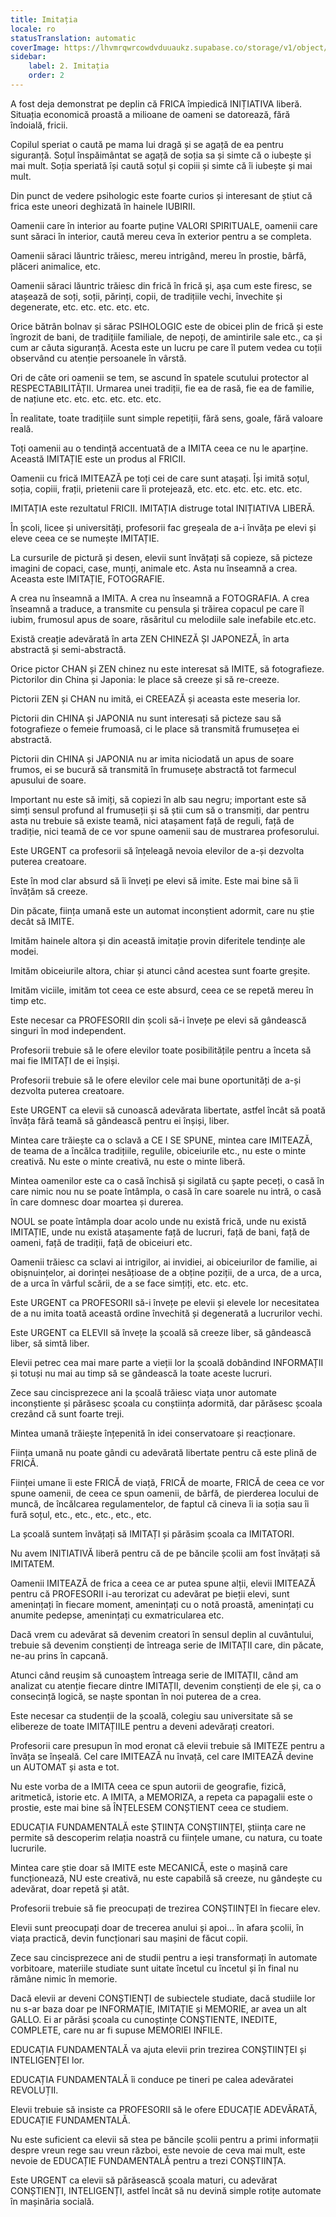 ```yaml
---
title: Imitația
locale: ro
statusTranslation: automatic
coverImage: https://lhvmrqwrcowdvduuaukz.supabase.co/storage/v1/object/public/strapi-uploads/small_cover-educacion-fundamental.webp-2d51a7828a2b1309555be27f7e2a61a0.webp
sidebar:
    label: 2. Imitația
    order: 2
---
```

A fost deja demonstrat pe deplin că FRICA împiedică INIȚIATIVA liberă. Situația economică proastă a milioane de oameni se datorează, fără îndoială, fricii.

Copilul speriat o caută pe mama lui dragă și se agață de ea pentru siguranță. Soțul înspăimântat se agață de soția sa și simte că o iubește și mai mult. Soția speriată își caută soțul și copiii și simte că îi iubește și mai mult.

Din punct de vedere psihologic este foarte curios și interesant de știut că frica este uneori deghizată în hainele IUBIRII.

Oamenii care în interior au foarte puține VALORI SPIRITUALE, oamenii care sunt săraci în interior, caută mereu ceva în exterior pentru a se completa.

Oamenii săraci lăuntric trăiesc, mereu intrigând, mereu în prostie, bârfă, plăceri animalice, etc.

Oamenii săraci lăuntric trăiesc din frică în frică și, așa cum este firesc, se atașează de soți, soții, părinți, copii, de tradițiile vechi, învechite și degenerate, etc. etc. etc. etc. etc.

Orice bătrân bolnav și sărac PSIHOLOGIC este de obicei plin de frică și este îngrozit de bani, de tradițiile familiale, de nepoți, de amintirile sale etc., ca și cum ar căuta siguranță. Acesta este un lucru pe care îl putem vedea cu toții observând cu atenție persoanele în vârstă.

Ori de câte ori oamenii se tem, se ascund în spatele scutului protector al RESPECTABILITĂȚII. Urmarea unei tradiții, fie ea de rasă, fie ea de familie, de națiune etc. etc. etc. etc. etc. etc.

În realitate, toate tradițiile sunt simple repetiții, fără sens, goale, fără valoare reală.

Toți oamenii au o tendință accentuată de a IMITA ceea ce nu le aparține. Această IMITAȚIE este un produs al FRICII.

Oamenii cu frică IMITEAZĂ pe toți cei de care sunt atașați. Își imită soțul, soția, copiii, frații, prietenii care îi protejează, etc. etc. etc. etc. etc. etc.

IMITAȚIA este rezultatul FRICII. IMITAȚIA distruge total INIȚIATIVA LIBERĂ.

În școli, licee și universități, profesorii fac greșeala de a-i învăța pe elevi și eleve ceea ce se numește IMITAȚIE.

La cursurile de pictură și desen, elevii sunt învățați să copieze, să picteze imagini de copaci, case, munți, animale etc. Asta nu înseamnă a crea. Aceasta este IMITAȚIE, FOTOGRAFIE.

A crea nu înseamnă a IMITA. A crea nu înseamnă a FOTOGRAFIA. A crea înseamnă a traduce, a transmite cu pensula și trăirea copacul pe care îl iubim, frumosul apus de soare, răsăritul cu melodiile sale inefabile etc.etc.

Există creație adevărată în arta ZEN CHINEZĂ ȘI JAPONEZĂ, în arta abstractă și semi-abstractă.

Orice pictor CHAN și ZEN chinez nu este interesat să IMITE, să fotografieze. Pictorilor din China și Japonia: le place să creeze și să re-creeze.

Pictorii ZEN și CHAN nu imită, ei CREEAZĂ și aceasta este meseria lor.

Pictorii din CHINA și JAPONIA nu sunt interesați să picteze sau să fotografieze o femeie frumoasă, ci le place să transmită frumusețea ei abstractă.

Pictorii din CHINA și JAPONIA nu ar imita niciodată un apus de soare frumos, ei se bucură să transmită în frumusețe abstractă tot farmecul apusului de soare.

Important nu este să imiți, să copiezi în alb sau negru; important este să simți sensul profund al frumuseții și să știi cum să o transmiți, dar pentru asta nu trebuie să existe teamă, nici atașament față de reguli, față de tradiție, nici teamă de ce vor spune oamenii sau de mustrarea profesorului.

Este URGENT ca profesorii să înțeleagă nevoia elevilor de a-și dezvolta puterea creatoare.

Este în mod clar absurd să îi înveți pe elevi să imite. Este mai bine să îi învățăm să creeze.

Din păcate, ființa umană este un automat inconștient adormit, care nu știe decât să IMITE.

Imităm hainele altora și din această imitație provin diferitele tendințe ale modei.

Imităm obiceiurile altora, chiar și atunci când acestea sunt foarte greșite.

Imităm viciile, imităm tot ceea ce este absurd, ceea ce se repetă mereu în timp etc.

Este necesar ca PROFESORII din școli să-i învețe pe elevi să gândească singuri în mod independent.

Profesorii trebuie să le ofere elevilor toate posibilitățile pentru a înceta să mai fie IMITAȚI de ei înșiși.

Profesorii trebuie să le ofere elevilor cele mai bune oportunități de a-și dezvolta puterea creatoare.

Este URGENT ca elevii să cunoască adevărata libertate, astfel încât să poată învăța fără teamă să gândească pentru ei înșiși, liber.

Mintea care trăiește ca o sclavă a CE I SE SPUNE, mintea care IMITEAZĂ, de teama de a încălca tradițiile, regulile, obiceiurile etc., nu este o minte creativă. Nu este o minte creativă, nu este o minte liberă.

Mintea oamenilor este ca o casă închisă și sigilată cu șapte peceți, o casă în care nimic nou nu se poate întâmpla, o casă în care soarele nu intră, o casă în care domnesc doar moartea și durerea.

NOUL se poate întâmpla doar acolo unde nu există frică, unde nu există IMITAȚIE, unde nu există atașamente față de lucruri, față de bani, față de oameni, față de tradiții, față de obiceiuri etc.

Oamenii trăiesc ca sclavi ai intrigilor, ai invidiei, ai obiceiurilor de familie, ai obișnuințelor, ai dorinței nesățioase de a obține poziții, de a urca, de a urca, de a urca în vârful scării, de a se face simțiți, etc. etc. etc.

Este URGENT ca PROFESORII să-i învețe pe elevii și elevele lor necesitatea de a nu imita toată această ordine învechită și degenerată a lucrurilor vechi.

Este URGENT ca ELEVII să învețe la școală să creeze liber, să gândească liber, să simtă liber.

Elevii petrec cea mai mare parte a vieții lor la școală dobândind INFORMAȚII și totuși nu mai au timp să se gândească la toate aceste lucruri.

Zece sau cincisprezece ani la școală trăiesc viața unor automate inconștiente și părăsesc școala cu conștiința adormită, dar părăsesc școala crezând că sunt foarte treji.

Mintea umană trăiește înțepenită în idei conservatoare și reacționare.

Ființa umană nu poate gândi cu adevărată libertate pentru că este plină de FRICĂ.

Ființei umane îi este FRICĂ de viață, FRICĂ de moarte, FRICĂ de ceea ce vor spune oamenii, de ceea ce spun oamenii, de bârfă, de pierderea locului de muncă, de încălcarea regulamentelor, de faptul că cineva îi ia soția sau îi fură soțul, etc., etc., etc., etc., etc.

La școală suntem învățați să IMITAȚI și părăsim școala ca IMITATORI.

Nu avem INITIATIVĂ liberă pentru că de pe băncile școlii am fost învățați să IMITATEM.

Oamenii IMITEAZĂ de frica a ceea ce ar putea spune alții, elevii IMITEAZĂ pentru că PROFESORII i-au terorizat cu adevărat pe bieții elevi, sunt amenințați în fiecare moment, amenințați cu o notă proastă, amenințați cu anumite pedepse, amenințați cu exmatricularea etc.

Dacă vrem cu adevărat să devenim creatori în sensul deplin al cuvântului, trebuie să devenim conștienți de întreaga serie de IMITAȚII care, din păcate, ne-au prins în capcană.

Atunci când reușim să cunoaștem întreaga serie de IMITAȚII, când am analizat cu atenție fiecare dintre IMITAȚII, devenim conștienți de ele și, ca o consecință logică, se naște spontan în noi puterea de a crea.

Este necesar ca studenții de la școală, colegiu sau universitate să se elibereze de toate IMITAȚIILE pentru a deveni adevărați creatori.

Profesorii care presupun în mod eronat că elevii trebuie să IMITEZE pentru a învăța se înșeală. Cel care IMITEAZĂ nu învață, cel care IMITEAZĂ devine un AUTOMAT și asta e tot.

Nu este vorba de a IMITA ceea ce spun autorii de geografie, fizică, aritmetică, istorie etc. A IMITA, a MEMORIZA, a repeta ca papagalii este o prostie, este mai bine să ÎNȚELESEM CONȘTIENT ceea ce studiem.

EDUCAȚIA FUNDAMENTALĂ este ȘTIINȚA CONȘTIINȚEI, știința care ne permite să descoperim relația noastră cu ființele umane, cu natura, cu toate lucrurile.

Mintea care știe doar să IMITE este MECANICĂ, este o mașină care funcționează, NU este creativă, nu este capabilă să creeze, nu gândește cu adevărat, doar repetă și atât.

Profesorii trebuie să fie preocupați de trezirea CONȘTIINȚEI în fiecare elev.

Elevii sunt preocupați doar de trecerea anului și apoi... în afara școlii, în viața practică, devin funcționari sau mașini de făcut copii.

Zece sau cincisprezece ani de studii pentru a ieși transformați în automate vorbitoare, materiile studiate sunt uitate încetul cu încetul și în final nu rămâne nimic în memorie.

Dacă elevii ar deveni CONȘTIENȚI de subiectele studiate, dacă studiile lor nu s-ar baza doar pe INFORMAȚIE, IMITAȚIE și MEMORIE, ar avea un alt GALLO. Ei ar părăsi școala cu cunoștințe CONȘTIENTE, INEDITE, COMPLETE, care nu ar fi supuse MEMORIEI INFILE.

EDUCAȚIA FUNDAMENTALĂ va ajuta elevii prin trezirea CONȘTIINȚEI și INTELIGENȚEI lor.

EDUCAȚIA FUNDAMENTALĂ îi conduce pe tineri pe calea adevăratei REVOLUȚII.

Elevii trebuie să insiste ca PROFESORII să le ofere EDUCAȚIE ADEVĂRATĂ, EDUCAȚIE FUNDAMENTALĂ.

Nu este suficient ca elevii să stea pe băncile școlii pentru a primi informații despre vreun rege sau vreun război, este nevoie de ceva mai mult, este nevoie de EDUCAȚIE FUNDAMENTALĂ pentru a trezi CONȘTIINȚA.

Este URGENT ca elevii să părăsească școala maturi, cu adevărat CONȘTIENȚI, INTELIGENȚI, astfel încât să nu devină simple rotițe automate în mașinăria socială.
